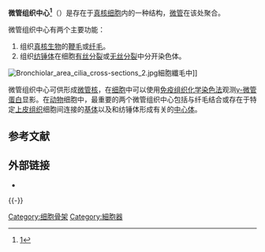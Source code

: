 '''微管组织中心<ref>[http://www.term.gov.cn/pages/homepage/result2.jsp?id=317981&subid=10001801&subject=%E7%BB%86%E8%83%9E%E7%BB%93%E6%9E%84%E4%B8%8E%E7%BB%86%E8%83%9E%E5%A4%96%E5%9F%BA%E8%B4%A8&subsys=%E7%BB%86%E8%83%9E%E7%94%9F%E7%89%A9%E5%AD%A6]{{dead link|date=2018年2月 |bot=InternetArchiveBot |fix-attempted=yes }}</ref>'''（{{lang-en|Microtubule organizing center}}）是存在于[[真核细胞|真核细胞]]内的一种结构，[[微管|微管]]在该处聚合。

微管组织中心有两个主要功能：
#组织[[真核生物|真核生物]]的[[鞭毛|鞭毛]]或[[纤毛|纤毛]]。
#组织[[纺锤体|纺锤体]]在细胞[[有丝分裂|有丝分裂]]或[[无丝分裂|无丝分裂]]中分开染色体。

[[File:Bronchiolar_area_cilia_cross-sections_2.jpg|thumb]]細胞纖毛中]]

微管组织中心可供形成[[微管核|微管核]]，在[[细胞|细胞]]中可以使用[[免疫组织化学染色法|免疫组织化学染色法]]观测[[微管蛋白#γ-微管蛋白|γ-微管蛋白]]显影。在[[动物|动物]]细胞中，最重要的两个微管组织中心包括与纤毛结合或存在于特定[[上皮组织|上皮组织]]细胞间连接的[[基体|基体]]以及和纺锤体形成有关的[[中心体|中心体]]。

==参考文献==
{{Reflist}}

==外部链接==
*{{MeshNumber|A11.284.195.190.750.585|Microtubule-Organizing+Center}}

{{-}}
{{细胞器}}

[[Category:细胞骨架|Category:细胞骨架]]
[[Category:細胞器|Category:細胞器]]